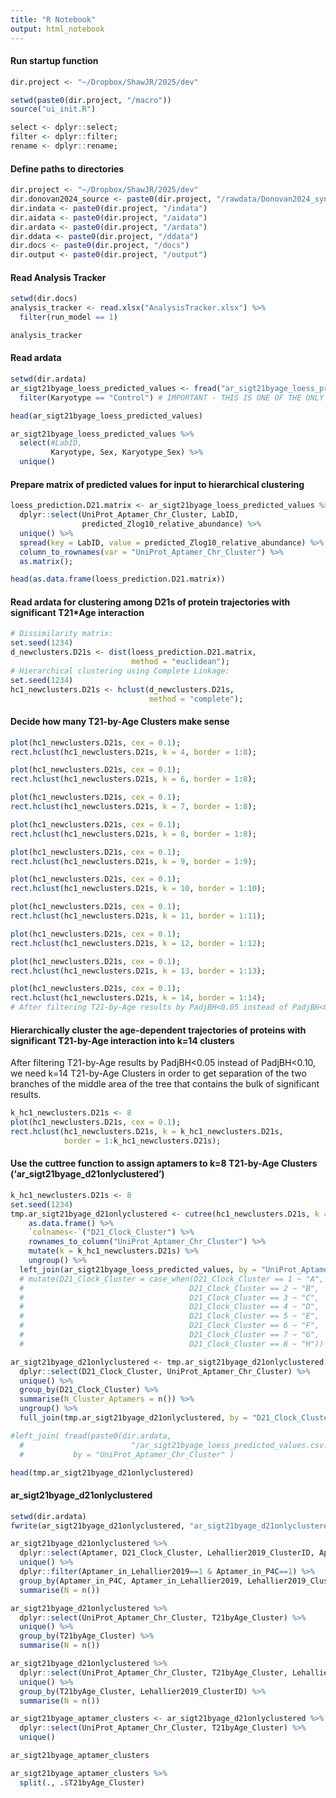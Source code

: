 ```yaml
---
title: "R Notebook"
output: html_notebook
---
```


#### Run startup function
```r
dir.project <- "~/Dropbox/ShawJR/2025/dev"

setwd(paste0(dir.project, "/macro"))
source("ui_init.R")

select <- dplyr::select;
filter <- dplyr::filter;
rename <- dplyr::rename;
```

#### Define paths to directories
```r
dir.project <- "~/Dropbox/ShawJR/2025/dev"
dir.donovan2024_source <- paste0(dir.project, "/rawdata/Donovan2024_syn31481952.5")
dir.indata <- paste0(dir.project, "/indata")
dir.aidata <- paste0(dir.project, "/aidata")
dir.ardata <- paste0(dir.project, "/ardata")
dir.ddata <- paste0(dir.project, "/ddata")
dir.docs <- paste0(dir.project, "/docs")
dir.output <- paste0(dir.project, "/output")
```

#### Read Analysis Tracker
```r
setwd(dir.docs)
analysis_tracker <- read.xlsx("AnalysisTracker.xlsx") %>%
  filter(run_model == 1)

analysis_tracker
```

#### Read ardata
```r
setwd(dir.ardata)
ar_sigt21byage_loess_predicted_values <- fread("ar_sigt21byage_loess_predicted_values.csv.gz") %>%
  filter(Karyotype == "Control") # IMPORTANT - THIS IS ONE OF THE ONLY CHANGES FROM THE SCRIPT FOR D21T21CLUSTERED

head(ar_sigt21byage_loess_predicted_values)

ar_sigt21byage_loess_predicted_values %>%
  select(#LabID, 
         Karyotype, Sex, Karyotype_Sex) %>%
  unique()
```

#### Prepare matrix of predicted values for input to hierarchical clustering
```r
loess_prediction.D21.matrix <- ar_sigt21byage_loess_predicted_values %>%
  dplyr::select(UniProt_Aptamer_Chr_Cluster, LabID,
                predicted_Zlog10_relative_abundance) %>%
  unique() %>%
  spread(key = LabID, value = predicted_Zlog10_relative_abundance) %>%
  column_to_rownames(var = "UniProt_Aptamer_Chr_Cluster") %>%
  as.matrix();

head(as.data.frame(loess_prediction.D21.matrix))
```

#### Read ardata for clustering among D21s of protein trajectories with significant T21*Age interaction
```r
# Dissimilarity matrix:
set.seed(1234)
d_newclusters.D21s <- dist(loess_prediction.D21.matrix,
                           method = "euclidean");
# Hierarchical clustering using Complete Linkage:
set.seed(1234)
hc1_newclusters.D21s <- hclust(d_newclusters.D21s,
                               method = "complete");

```

#### Decide how many T21-by-Age Clusters make sense
```r
plot(hc1_newclusters.D21s, cex = 0.1);
rect.hclust(hc1_newclusters.D21s, k = 4, border = 1:8);

plot(hc1_newclusters.D21s, cex = 0.1);
rect.hclust(hc1_newclusters.D21s, k = 6, border = 1:8);

plot(hc1_newclusters.D21s, cex = 0.1);
rect.hclust(hc1_newclusters.D21s, k = 7, border = 1:8);

plot(hc1_newclusters.D21s, cex = 0.1);
rect.hclust(hc1_newclusters.D21s, k = 8, border = 1:8);

plot(hc1_newclusters.D21s, cex = 0.1);
rect.hclust(hc1_newclusters.D21s, k = 9, border = 1:9);

plot(hc1_newclusters.D21s, cex = 0.1);
rect.hclust(hc1_newclusters.D21s, k = 10, border = 1:10);

plot(hc1_newclusters.D21s, cex = 0.1);
rect.hclust(hc1_newclusters.D21s, k = 11, border = 1:11);

plot(hc1_newclusters.D21s, cex = 0.1);
rect.hclust(hc1_newclusters.D21s, k = 12, border = 1:12);

plot(hc1_newclusters.D21s, cex = 0.1);
rect.hclust(hc1_newclusters.D21s, k = 13, border = 1:13);

plot(hc1_newclusters.D21s, cex = 0.1);
rect.hclust(hc1_newclusters.D21s, k = 14, border = 1:14);
# After filtering T21-by-Age results by PadjBH<0.05 instead of PadjBH<0.10, we need 14 T21-by-Age Clusters in order to get separation of the two branches of the middle area of the tree.
```

#### Hierarchically cluster the age-dependent trajectories of proteins with significant T21-by-Age interaction into k=14 clusters

After filtering T21-by-Age results by PadjBH<0.05 instead of PadjBH<0.10, we need k=14 T21-by-Age Clusters in order to get separation of the two branches of the middle area of the tree that contains the bulk of significant results.
```r
k_hc1_newclusters.D21s <- 8
plot(hc1_newclusters.D21s, cex = 0.1);
rect.hclust(hc1_newclusters.D21s, k = k_hc1_newclusters.D21s, 
            border = 1:k_hc1_newclusters.D21s);
```

#### Use the cuttree function to assign aptamers to k=8 T21-by-Age Clusters ('ar_sigt21byage_d21onlyclustered')
```r
k_hc1_newclusters.D21s <- 8
set.seed(1234)
tmp.ar_sigt21byage_d21onlyclustered <- cutree(hc1_newclusters.D21s, k = k_hc1_newclusters.D21s) %>%
    as.data.frame() %>%
    `colnames<-`("D21_Clock_Cluster") %>%
    rownames_to_column("UniProt_Aptamer_Chr_Cluster") %>%
    mutate(k = k_hc1_newclusters.D21s) %>%
    ungroup() %>%
  left_join(ar_sigt21byage_loess_predicted_values, by = "UniProt_Aptamer_Chr_Cluster") #%>%
  # mutate(D21_Clock_Cluster = case_when(D21_Clock_Cluster == 1 ~ "A",
  #                                     D21_Clock_Cluster == 2 ~ "B",
  #                                     D21_Clock_Cluster == 3 ~ "C",
  #                                     D21_Clock_Cluster == 4 ~ "D",
  #                                     D21_Clock_Cluster == 5 ~ "E",
  #                                     D21_Clock_Cluster == 6 ~ "F",
  #                                     D21_Clock_Cluster == 7 ~ "G",
  #                                     D21_Clock_Cluster == 8 ~ "H"))

ar_sigt21byage_d21onlyclustered <- tmp.ar_sigt21byage_d21onlyclustered %>%
  dplyr::select(D21_Clock_Cluster, UniProt_Aptamer_Chr_Cluster) %>%
  unique() %>%
  group_by(D21_Clock_Cluster) %>%
  summarise(N_Cluster_Aptamers = n()) %>%
  ungroup() %>%
  full_join(tmp.ar_sigt21byage_d21onlyclustered, by = "D21_Clock_Cluster") 

#left_join( fread(paste0(dir.ardata,
  #                        "/ar_sigt21byage_loess_predicted_values.csv.gz")),
  #           by = "UniProt_Aptamer_Chr_Cluster" )

head(tmp.ar_sigt21byage_d21onlyclustered)
```

#### ar_sigt21byage_d21onlyclustered
```r
setwd(dir.ardata)
fwrite(ar_sigt21byage_d21onlyclustered, "ar_sigt21byage_d21onlyclustered.csv.gz")
```


```r
ar_sigt21byage_d21onlyclustered %>%
  dplyr::select(Aptamer, D21_Clock_Cluster, Lehallier2019_ClusterID, Aptamer_in_P4C, Aptamer_in_Lehallier2019) %>%
  unique() %>%
  dplyr::filter(Aptamer_in_Lehallier2019==1 & Aptamer_in_P4C==1) %>%
  group_by(Aptamer_in_P4C, Aptamer_in_Lehallier2019, Lehallier2019_ClusterID, D21_Clock_Cluster) %>%
  summarise(N = n())
```



```r
ar_sigt21byage_d21onlyclustered %>%
  dplyr::select(UniProt_Aptamer_Chr_Cluster, T21byAge_Cluster) %>%
  unique() %>%
  group_by(T21byAge_Cluster) %>%
  summarise(N = n())

ar_sigt21byage_d21onlyclustered %>%
  dplyr::select(UniProt_Aptamer_Chr_Cluster, T21byAge_Cluster, Lehallier2019_ClusterID) %>%
  unique() %>%
  group_by(T21byAge_Cluster, Lehallier2019_ClusterID) %>%
  summarise(N = n())
```

```r
ar_sigt21byage_aptamer_clusters <- ar_sigt21byage_d21onlyclustered %>%
  dplyr::select(UniProt_Aptamer_Chr_Cluster, T21byAge_Cluster) %>%
  unique()

ar_sigt21byage_aptamer_clusters

ar_sigt21byage_aptamer_clusters %>%
  split(., .$T21byAge_Cluster)
```


